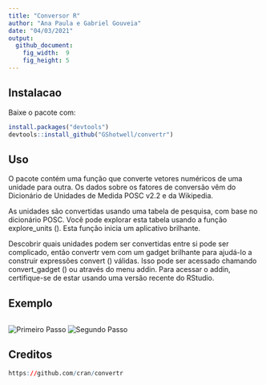```yaml
---
title: "Conversor R"
author: "Ana Paula e Gabriel Gouveia"
date: "04/03/2021"
output: 
  github_document: 
    fig_width:  9
    fig_height: 5
---
```


## Instalacao

Baixe o pacote com: 
```r
install.packages("devtools")
devtools::install_github("GShotwell/convertr")
```



## Uso

O pacote contém uma função que converte vetores numéricos de uma unidade para outra. Os dados sobre os fatores de conversão vêm do Dicionário de Unidades de Medida POSC v2.2 e da Wikipedia.

As unidades são convertidas usando uma tabela de pesquisa, com base no dicionário POSC. Você pode explorar esta tabela usando a função explore_units (). Esta função inicia um aplicativo brilhante.

Descobrir quais unidades podem ser convertidas entre si pode ser complicado, então convertr vem com um gadget brilhante para ajudá-lo a construir expressões convert () válidas. Isso pode ser acessado chamando convert_gadget () ou através do menu addin. Para acessar o addin, certifique-se de estar usando uma versão recente do RStudio.

## Exemplo
```r

```
![Primeiro Passo](exemplo 1.png)
![Segundo Passo](exemplo 2.png)

## Creditos 

```r
https://github.com/cran/convertr
```
